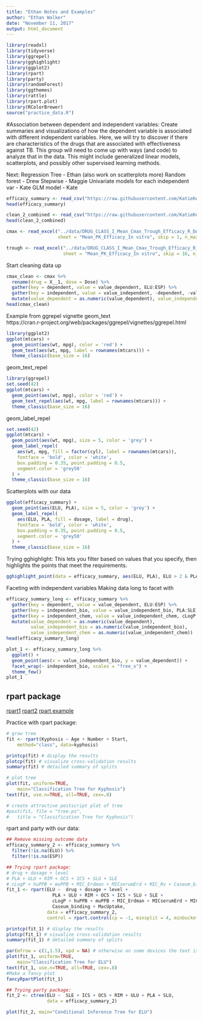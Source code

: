 ```yaml
---
title: "Ethan Notes and Examples"
author: "Ethan Walker"
date: "November 11, 2017"
output: html_document
---
```

```r
library(readxl)
library(tidyverse)
library(ggrepel)
library(gghighlight)
library(ggplot2)
library(rpart)
library(party)
library(randomForest)
library(ggthemes)
library(rattle)
library(rpart.plot)
library(RColorBrewer)
source("practice_data.R")
```

#Association between dependent and independent variables:
Create summaries and visualizations of how the dependent variable is
associated with different independent variables. Here, we will try to
discover if there are characteristics of the drugs that are associated
with effectiveness against TB. This group will need to come up with
ways (and code) to analyze that in the data. This might include
generalized linear models, scatterplots, and possibly other supervised
learning methods.

Next:
Regression Tree - Ethan (also work on scatterplots more)
Random forest - Drew
Stepwise - Maggie
Univariate models for each independent var - Kate
GLM model - Kate

```r
efficacy_summary <- read_csv("https://raw.githubusercontent.com/KatieKey/input_output_shiny_group/master/CSV_Files/efficacy_summary.csv")
head(efficacy_summary)

clean_2_combined <- read_csv("https://raw.githubusercontent.com/KatieKey/input_output_shiny_group/master/CSV_Files/clean_2_combined.csv")
head(clean_2_combined)
```


```r
cmax <- read_excel("../data/DRUG_CLASS_I_Mean_Cmax_Trough_Efficacy_R_DATA_ANALYSIS.xlsx", 
                   sheet = "Mean_PK_Efficacy_In vitro", skip = 1, n_max = 12)

trough <- read_excel("../data/DRUG_CLASS_I_Mean_Cmax_Trough_Efficacy_R_DATA_ANALYSIS.xlsx", 
                     sheet = "Mean_PK_Efficacy_In vitro", skip = 16, n_max = 12)
```


Start cleaning data up
```r
cmax_clean <- cmax %>%
  rename(drug = X__1, dose = Dose) %>% 
  gather(key = dependent, value = value_dependent, ELU:ESP) %>% 
  gather(key = independent, value = value_independent, -dependent, -value_dependent, - drug, -dose) %>% 
  mutate(value_dependent = as.numeric(value_dependent), value_independent = as.numeric(value_independent)) 
head(cmax_clean)
```


Example from ggrepel vignette
geom_text  
https://cran.r-project.org/web/packages/ggrepel/vignettes/ggrepel.html
```r
library(ggplot2)
ggplot(mtcars) +
  geom_point(aes(wt, mpg), color = 'red') +
  geom_text(aes(wt, mpg, label = rownames(mtcars))) +
  theme_classic(base_size = 16)
```

geom_text_repel
```r
library(ggrepel)
set.seed(42)
ggplot(mtcars) +
  geom_point(aes(wt, mpg), color = 'red') +
  geom_text_repel(aes(wt, mpg, label = rownames(mtcars))) +
  theme_classic(base_size = 16)
```

geom_label_repel
```r
set.seed(42)
ggplot(mtcars) +
  geom_point(aes(wt, mpg), size = 5, color = 'grey') +
  geom_label_repel(
    aes(wt, mpg, fill = factor(cyl), label = rownames(mtcars)),
    fontface = 'bold', color = 'white',
    box.padding = 0.35, point.padding = 0.5,
    segment.color = 'grey50'
  ) +
  theme_classic(base_size = 16)
```

Scatterplots with our data
```r
ggplot(efficacy_summary) +
  geom_point(aes(ELU, PLA), size = 5, color = 'grey') +
  geom_label_repel(
    aes(ELU, PLA, fill = dosage, label = drug),
    fontface = 'bold', color = 'white',
    box.padding = 0.35, point.padding = 0.5,
    segment.color = 'grey50'
  ) +
  theme_classic(base_size = 16)
```

Trying gghighlight:
This lets you filter based on values that you specify, then highlights the points that meet the requirements.
```r
gghighlight_point(data = efficacy_summary, aes(ELU, PLA), ELU > 2 & PLA > 10000, label_key = drug)
```


Faceting with independent variables
Making data long to facet with
```r
efficacy_summary_long <- efficacy_summary %>% 
  gather(key = dependent, value = value_dependent, ELU:ESP) %>% 
  gather(key = independent_bio, value = value_independent_bio, PLA:SLE) %>%
  gather(key = independent_chem, value = value_independent_chem, cLogP:MacUptake) %>%
  mutate(value_dependent = as.numeric(value_dependent), 
         value_independent_bio = as.numeric(value_independent_bio), 
         value_independent_chem = as.numeric(value_independent_chem)) 
head(efficacy_summary_long)
```
```r
plot_1 <- efficacy_summary_long %>% 
  ggplot() +
  geom_point(aes(x = value_independent_bio, y = value_dependent)) +
  facet_wrap(~ independent_bio, scales = "free_x") +
  theme_few()
plot_1
```

## rpart package
[rpart1](https://www.statmethods.net/advstats/cart.html)
[rpart2](https://cran.r-project.org/web/packages/rpart/rpart.pdf)
[rpart example](https://gormanalysis.com/decision-trees-in-r-using-rpart/)

Practice with rpart package:
```r
# grow tree 
fit <- rpart(Kyphosis ~ Age + Number + Start,
  	method="class", data=kyphosis)

printcp(fit) # display the results 
plotcp(fit) # visualize cross-validation results 
summary(fit) # detailed summary of splits

# plot tree 
plot(fit, uniform=TRUE, 
  	main="Classification Tree for Kyphosis")
text(fit, use.n=TRUE, all=TRUE, cex=.8)

# create attractive postscript plot of tree 
#post(fit, file = "tree.ps", 
#  	title = "Classification Tree for Kyphosis")
```

rpart and party with our data:
```r
## Remove missing outcome data
efficacy_summary_2 <- efficacy_summary %>% 
  filter(!is.na(ELU)) %>% 
  filter(!is.na(ESP))

## Trying rpart package:
# drug + dosage + level
# PLA + ULU + RIM + OCS + ICS + SLU + SLE
# cLogP + huPPB + muPPB + MIC_Erdman + MICserumErd + MIC_Rv + Caseum_binding + MacUptake
fit_1 <- rpart(ELU ~  drug + dosage + level + 
                 PLA + ULU + RIM + OCS + ICS + SLU + SLE + 
                 cLogP + huPPB + muPPB + MIC_Erdman + MICserumErd + MIC_Rv + 
                 Caseum_binding + MacUptake,
               data = efficacy_summary_2, 
               control = rpart.control(cp = -1, minsplit = 4, minbucket = 1))

printcp(fit_1) # display the results 
plotcp(fit_1) # visualize cross-validation results 
summary(fit_1) # detailed summary of splits

par(mfrow = c(1,1.5), xpd = NA) # otherwise on some devices the text is clipped
plot(fit_1, uniform=TRUE, 
  	main="Classification Tree for ELU")
text(fit_1, use.n=TRUE, all=TRUE, cex=.8)
#Make a fancy plot
fancyRpartPlot(fit_1)

## Trying party package:
fit_2 <- ctree(ELU ~  SLE + ICS + OCS + RIM + ULU + PLA + SLU, 
               data = efficacy_summary_2)

plot(fit_2, main="Conditional Inference Tree for ELU")

```




